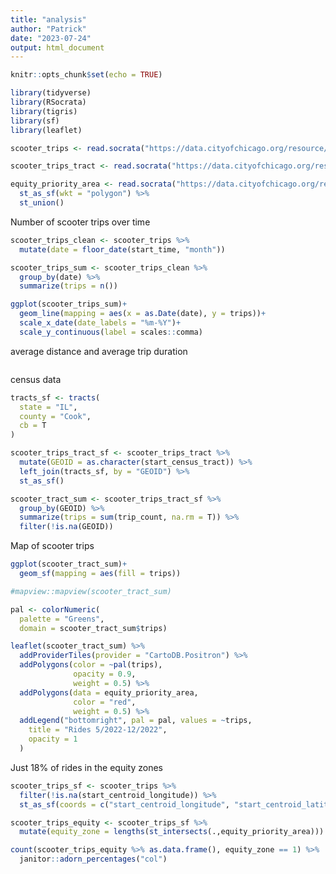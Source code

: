 ```yaml
---
title: "analysis"
author: "Patrick"
date: "2023-07-24"
output: html_document
---
```


```r
knitr::opts_chunk$set(echo = TRUE)

library(tidyverse)
library(RSocrata)
library(tigris)
library(sf)
library(leaflet)
```


```r
scooter_trips <- read.socrata("https://data.cityofchicago.org/resource/2i5w-ykuw.csv")

scooter_trips_tract <- read.socrata("https://data.cityofchicago.org/resource/cini-k95q.csv")

equity_priority_area <- read.socrata("https://data.cityofchicago.org/resource/99tm-6k6i.csv") %>% 
  st_as_sf(wkt = "polygon") %>% 
  st_union()
```

Number of scooter trips over time
```r

scooter_trips_clean <- scooter_trips %>% 
  mutate(date = floor_date(start_time, "month"))

scooter_trips_sum <- scooter_trips_clean %>% 
  group_by(date) %>% 
  summarize(trips = n())


```

```r
ggplot(scooter_trips_sum)+
  geom_line(mapping = aes(x = as.Date(date), y = trips))+
  scale_x_date(date_labels = "%m-%Y")+
  scale_y_continuous(label = scales::comma)
```

average distance and average trip duration

```r

```



census data
```r

tracts_sf <- tracts(
  state = "IL",
  county = "Cook",
  cb = T
)


```

```r

scooter_trips_tract_sf <- scooter_trips_tract %>% 
  mutate(GEOID = as.character(start_census_tract)) %>% 
  left_join(tracts_sf, by = "GEOID") %>% 
  st_as_sf()

scooter_tract_sum <- scooter_trips_tract_sf %>% 
  group_by(GEOID) %>% 
  summarize(trips = sum(trip_count, na.rm = T)) %>% 
  filter(!is.na(GEOID))
```


Map of scooter trips
```r
ggplot(scooter_tract_sum)+
  geom_sf(mapping = aes(fill = trips))

#mapview::mapview(scooter_tract_sum)

pal <- colorNumeric(
  palette = "Greens",
  domain = scooter_tract_sum$trips)

leaflet(scooter_tract_sum) %>% 
  addProviderTiles(provider = "CartoDB.Positron") %>% 
  addPolygons(color = ~pal(trips),
              opacity = 0.9,
              weight = 0.5) %>% 
  addPolygons(data = equity_priority_area,
              color = "red",
              weight = 0.5) %>% 
  addLegend("bottomright", pal = pal, values = ~trips,
    title = "Rides 5/2022-12/2022",
    opacity = 1
  )
```

Just 18% of rides in the equity zones
```r

scooter_trips_sf <- scooter_trips %>% 
  filter(!is.na(start_centroid_longitude)) %>% 
  st_as_sf(coords = c("start_centroid_longitude", "start_centroid_latitude"), remove = F)

scooter_trips_equity <- scooter_trips_sf %>% 
  mutate(equity_zone = lengths(st_intersects(.,equity_priority_area)))

count(scooter_trips_equity %>% as.data.frame(), equity_zone == 1) %>% 
  janitor::adorn_percentages("col")

```

